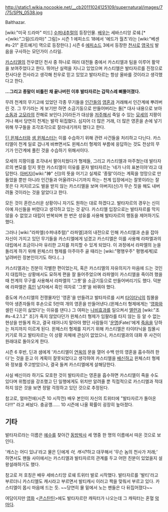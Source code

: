 http://static1.wikia.nocookie.net/__cb20111024125109/supernatural/images/7/75/SPN_0538.jpg

Balthazar.

[wiki:"미국 드라마" 미드] [[수퍼내추럴]]의 등장인물. [[배우]]는 세바스티앙 로쉐.[* <[wiki:"그림(드라마)" 그림]> 시즌 1 에피소드 18에서 '에드가 월츠'라는 [wiki:"베센#s-21" 훈트예거] 역으로 등장한다.]
시즌 6 [[에피소드]] 3에서 등장한 [[천사]]로 [[영국]]식 발음을 구사하는 모던가이 스타일.

[[카스티엘]]의 전우였던 천사 중 하나로 여러 대전들 중에서 카스티엘과 팀을 이루어 활약을 보여주었다고 한다. 뛰어난 실력을 지니고 있었으며 카스티엘은 발타자르를 진정으로 전사다운 전사라고 생각해 친우로 믿고 있었고 발타자르는 항상 올바를 것이라고 생각했다고 한다.


'''...그리고 종말이 비틀린 채 끝나버린 이후 발타자르는 갑작스레 삐뚤어졌다.'''


무려 천계의 무기고에 있었던 각종 무기들을 [[인간]]들의 [[영혼]]과 거래해서 인간계에 뿌려버린 것. 그 무기라는 게 보기만 하면 소금기둥으로 만들어버리는 돌[* 대사 내용으로 보아 [[소돔]]과 [[고모라]]의 잔해로 보인다.]이라든가 대상을 [[저주]]해서 죽일 수 있는 [[모세]]의 지팡이거나 해서 당연히 천계는 발칵 뒤집혔다. 심지어 더 많은 거래, 더 많은 영혼을 손에 넣기 위해 무구들을 조각조각으로 잘라내기까지 했다고 한다. 

[[딘 윈체스터]]와 [[샘 윈체스터]]는 이를 수습하기 위해 관련 사건들을 처리하고 다닌다. 카스티엘이 천계 일로 겁나게 바쁘면서도 윈체스터 형제의 부름에 응답하는 것도 천상의 무기가 인간계에 풀린 것을 수습하기 위해서이다.   

모세의 지팡이를 조각내서 팔아치웠다가 형제들, 그리고 카스티엘과 마주쳤는데 발타자르의 변모를 믿지 못한 카스티엘이 이유를 묻자 발타자르는 '네가 나의 표본이야'라고 대답한다. [[아버지]]([wiki:"神" 신])의 뜻을 어기고 실제로 '종말'이라는 계획을 엉망으로 만들었을 뿐만 아니라 인간들과 어울려다니기까지 하는- 천계 입장에서는 잘못이라는 잘못은 다 저지르고도 벌을 받지 않는 카스티엘을 보며 아버지(신)가 무슨 짓을 해도 내버려둘 것이라는 것을 알았다고 한다. 

모든 것이 혼란스러운 상황이니 자기도 원하는 대로 하겠다고. 발타자르의 경우는 신이 아예 자신들을 버렸다고 생각하고 있는 것 같다. 카스티엘 입장으로는 발타자르를 막지 않을 수 없었고 대립이 반복되며 한 번은 성유를 사용해 발타자르의 행동을 제어하기도 했다. 

그러나 [wiki:"라파엘(수퍼내추럴)" 라파엘]과의 내전으로 인해 카스티엘과 손을 잡아 자신이 가지고 있던 무기들을 카스티엘에게 넘겼고 카스티엘은 이를 사용해 라파엘과의 대립에서 조금이나마 유리한 고지를 차지할 수 있게 되었다. 이 과정에서 라파엘의 눈을 돌리게 하기 위해 윈체스터 형제를 아주아주 골 때리는 [wiki:"평행우주" 평행세계]로 날려버린 장본인이기도 하다.(...) 

카스티엘과는 친분이 각별한 편이었는지, 혹은 카스티엘의 자유의지가 마음에 드는 것인지 대립하는 상황에서도 묘하게 편을 잘 들어주었으며 라파엘이 카스티엘을 죽이려 했을 때 천계의 무구를 사용해서 라파엘의 '그릇'을 소금기둥으로 만들어버리기도 했다. 덕분에 라파엘은 [[흑인]] 남자에서 흑인 여자로 '그릇'을 바꿔야 했다.

중도에 카스티엘의 전쟁물자인 '영혼'을 만들려고 발타자르를 시켜 [[타이타닉]]의 침몰을 막아 생존자들의 후손으로 5만여 개의 영혼을 만들어낸다.(윈체스터 형제에게는 '[[영화]]와 셀린 디온이 싫었다'는 이유를 댄다.) 그 여파는 [[나비효과]]를 일으켜서 [[앨런]]과 [wiki:"조#s-4.2.1.2" 조]가 죽지 않았다던가 윈체스터 형제가 임팔라를 타지 않는 등 알 수 없는 현상을 만들게 하고, 결국 태어나지 말아야 했던 사람들이 '[[운명]](Fate)'에게 [[죽음]]을 당하는 처지까지 이르게 된다. 윈체스터 형제를 지키기 위해 카스티엘은 타이타닉을 침몰시키기로 하고 발타자르는 이 상황 자체에 관심이 없었으나, 카스티엘과의 대화 후 사건이 원래대로 돌아오게 한다.

시즌 6 후반, 딘과 샘에게 '카스티엘이 [[연옥]]의 문을 열어 수백 만의 영혼을 흡수하려 한다'는 것을 듣고 이 계획이 잘못되었다고 생각하여 카스티엘을 [[배신]]하고 윈체스터 형제와 정보를 주고받았으나, 결국 들켜 카스티엘에게 살해당한다.

사실 배신이라 하기도 모호한 것이 발타자르는 영혼을 흡수하면 카스티엘이 죽을 수도 있다며 위험성을 강조했고 딘 일행에게도 위치만 알려줄 뿐 직접적으로 카스티엘과 적대하지 않은 것을 보면 정말 걱정하고 있던 것으로 추정된다.

참고로, 얼마전에(시즌 10 시작전) 배우 본인이 자신의 트위터에 "발타자르가 돌아온다!!!" 라고 써놨다. 충공깽...... 10 시즌에 나올 확률이 굉장히 높아졌다.

== 기타 ==
발타자르라는 이름은 [[예수]]를 찾아간 [[동방박사]] 세 명중 한 명의 이름에서 따온 것으로 보인다.

'캐스는 어디 있냐'라고 물은 딘에게 ''아, 캐시?''하고 대꾸해서 '무슨 놈의 천사가 저래;' 하면서도 팬들 사이에서는 카스티엘과 발타자르의 관계를 두고 어떤 친분이 있었을지 설왕설래하기도 했다.

참고로 저 호칭은 배우 세바스티앙 로쉐 트위터 발로 시작했다. 발타자르를 '발티'라고 부르더니 카스티엘도 캐시라고 부르면서 발티캐시 이러고 짝을 맞춰서 부르고 있다. 카스티엘이 몹시 마음에 드는 듯. ~~당연히 물 밑에서 노는 팬들은 다 뒤집어졌다~~

여담이지만 [[영화]] <[[콘스탄틴]]>에도 발타자르란 캐릭터가 나오는데 그 캐릭터는 혼혈 [[악마]]다.
